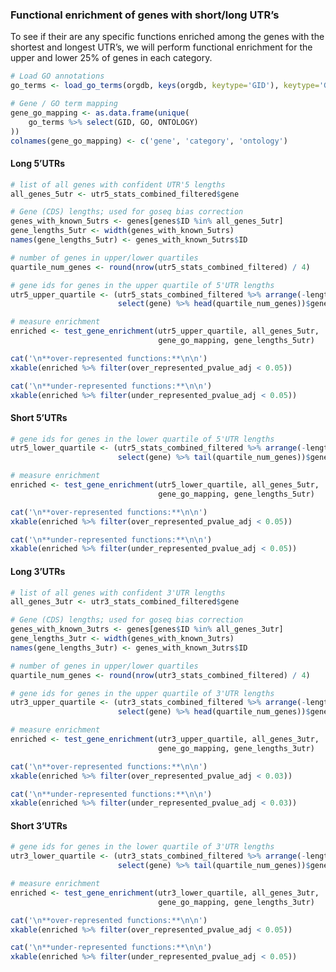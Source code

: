 ### Functional enrichment of genes with short/long UTR's

To see if their are any specific functions enriched among the genes with the
shortest and longest UTR's, we will perform functional enrichment for the upper
and lower 25% of genes in each category.

```r
# Load GO annotations
go_terms <- load_go_terms(orgdb, keys(orgdb, keytype='GID'), keytype='GID')

# Gene / GO term mapping
gene_go_mapping <- as.data.frame(unique(
    go_terms %>% select(GID, GO, ONTOLOGY)
))
colnames(gene_go_mapping) <- c('gene', 'category', 'ontology')
```

#### Long 5'UTRs

```r
# list of all genes with confident UTR'5 lengths
all_genes_5utr <- utr5_stats_combined_filtered$gene

# Gene (CDS) lengths; used for goseq bias correction
genes_with_known_5utrs <- genes[genes$ID %in% all_genes_5utr]
gene_lengths_5utr <- width(genes_with_known_5utrs)
names(gene_lengths_5utr) <- genes_with_known_5utrs$ID

# number of genes in upper/lower quartiles
quartile_num_genes <- round(nrow(utr5_stats_combined_filtered) / 4)

# gene ids for genes in the upper quartile of 5'UTR lengths
utr5_upper_quartile <- (utr5_stats_combined_filtered %>% arrange(-length) %>% 
                        select(gene) %>% head(quartile_num_genes))$gene

# measure enrichment
enriched <- test_gene_enrichment(utr5_upper_quartile, all_genes_5utr,
                                 gene_go_mapping, gene_lengths_5utr)

cat('\n**over-represented functions:**\n\n')
xkable(enriched %>% filter(over_represented_pvalue_adj < 0.05))

cat('\n**under-represented functions:**\n\n')
xkable(enriched %>% filter(under_represented_pvalue_adj < 0.05))
```

#### Short 5'UTRs

```r
# gene ids for genes in the lower quartile of 5'UTR lengths
utr5_lower_quartile <- (utr5_stats_combined_filtered %>% arrange(-length) %>% 
                        select(gene) %>% tail(quartile_num_genes))$gene

# measure enrichment
enriched <- test_gene_enrichment(utr5_lower_quartile, all_genes_5utr,
                                 gene_go_mapping, gene_lengths_5utr)

cat('\n**over-represented functions:**\n\n')
xkable(enriched %>% filter(over_represented_pvalue_adj < 0.05))

cat('\n**under-represented functions:**\n\n')
xkable(enriched %>% filter(under_represented_pvalue_adj < 0.05))
```

#### Long 3'UTRs

```r
# list of all genes with confident 3'UTR lengths
all_genes_3utr <- utr3_stats_combined_filtered$gene

# Gene (CDS) lengths; used for goseq bias correction
genes_with_known_3utrs <- genes[genes$ID %in% all_genes_3utr]
gene_lengths_3utr <- width(genes_with_known_3utrs)
names(gene_lengths_3utr) <- genes_with_known_3utrs$ID

# number of genes in upper/lower quartiles
quartile_num_genes <- round(nrow(utr3_stats_combined_filtered) / 4)

# gene ids for genes in the upper quartile of 3'UTR lengths
utr3_upper_quartile <- (utr3_stats_combined_filtered %>% arrange(-length) %>% 
                        select(gene) %>% head(quartile_num_genes))$gene

# measure enrichment
enriched <- test_gene_enrichment(utr3_upper_quartile, all_genes_3utr,
                                 gene_go_mapping, gene_lengths_3utr)

cat('\n**over-represented functions:**\n\n')
xkable(enriched %>% filter(over_represented_pvalue_adj < 0.03))

cat('\n**under-represented functions:**\n\n')
xkable(enriched %>% filter(under_represented_pvalue_adj < 0.03))
```

#### Short 3'UTRs

```r
# gene ids for genes in the lower quartile of 3'UTR lengths
utr3_lower_quartile <- (utr3_stats_combined_filtered %>% arrange(-length) %>% 
                        select(gene) %>% tail(quartile_num_genes))$gene

# measure enrichment
enriched <- test_gene_enrichment(utr3_lower_quartile, all_genes_3utr,
                                 gene_go_mapping, gene_lengths_3utr)

cat('\n**over-represented functions:**\n\n')
xkable(enriched %>% filter(over_represented_pvalue_adj < 0.05))

cat('\n**under-represented functions:**\n\n')
xkable(enriched %>% filter(under_represented_pvalue_adj < 0.05))
```

